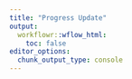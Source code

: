 ```yaml
---
title: "Progress Update"
output:
  workflowr::wflow_html:
    toc: false
editor_options:
  chunk_output_type: console
---
```

